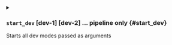 

<details className="config-field -function" data-expandable="true">
<summary>

### `start_dev` <span className="config-field-type">[dev-1] [dev-2] ...</span> <span className="config-field-enum"></span> <span className="config-field-default -return"></span> <span className="config-field-required" data-required="true">pipeline only</span>  {#start_dev}

Starts all dev modes passed as arguments

</summary>

<PartialContinueonterminalexit />
<PartialDisablesync />
<PartialDisableportforwarding />
<PartialDisablepodreplace />
<PartialDisableopen />
<PartialSet />
<PartialSetstring />
<PartialFrom />
<PartialFromfile />
<PartialAll />


</details>
